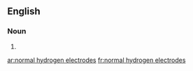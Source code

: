 ==English==

===Noun===
{{head|en|plural|head=[[normal]] [[hydrogen]] [[electrode]]s}}

# {{plural of|normal hydrogen electrode|lang=en|nocat=1}}

[[ar:normal hydrogen electrodes]]
[[fr:normal hydrogen electrodes]]